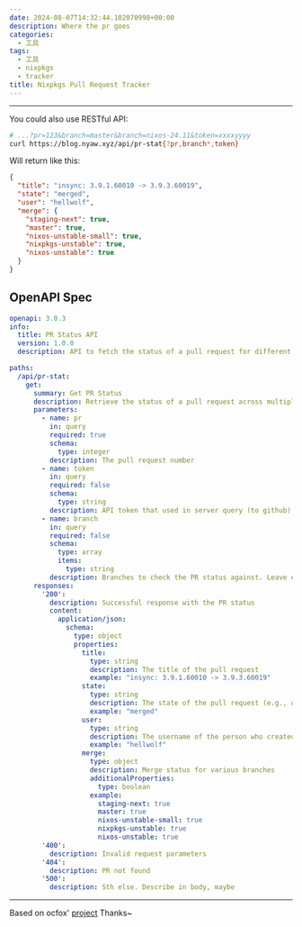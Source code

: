 ```yaml
---
date: 2024-08-07T14:32:44.102070998+00:00
description: Where the pr goes
categories:
  - 工具
tags:
  - 工具
  - nixpkgs
  - tracker
title: Nixpkgs Pull Request Tracker
---
```



<div class="h-[45vh]">
  <Cpn />
</div>

---

You could also use RESTful API:

```bash
# ...?pr=123&branch=master&branch=nixos-24.11&token=xxxxyyyy
curl https://blog.nyaw.xyz/api/pr-stat{?pr,branch*,token}
```

Will return like this:

```json
{
  "title": "insync: 3.9.1.60010 -> 3.9.3.60019",
  "state": "merged",
  "user": "hellwolf",
  "merge": {
    "staging-next": true,
    "master": true,
    "nixos-unstable-small": true,
    "nixpkgs-unstable": true,
    "nixos-unstable": true
  }
}
```

## OpenAPI Spec

```yaml
openapi: 3.0.3
info:
  title: PR Status API
  version: 1.0.0
  description: API to fetch the status of a pull request for different branches

paths:
  /api/pr-stat:
    get:
      summary: Get PR Status
      description: Retrieve the status of a pull request across multiple branches
      parameters:
        - name: pr
          in: query
          required: true
          schema:
            type: integer
          description: The pull request number
        - name: token
          in: query
          required: false
          schema:
            type: string
          description: API token that used in server query (to github)
        - name: branch
          in: query
          required: false
          schema:
            type: array
            items:
              type: string
          description: Branches to check the PR status against. Leave empty to query common branches
      responses:
        '200':
          description: Successful response with the PR status
          content:
            application/json:
              schema:
                type: object
                properties:
                  title:
                    type: string
                    description: The title of the pull request
                    example: "insync: 3.9.1.60010 -> 3.9.3.60019"
                  state:
                    type: string
                    description: The state of the pull request (e.g., open, closed, merged)
                    example: "merged"
                  user:
                    type: string
                    description: The username of the person who created the pull request
                    example: "hellwolf"
                  merge:
                    type: object
                    description: Merge status for various branches
                    additionalProperties:
                      type: boolean
                    example:
                      staging-next: true
                      master: true
                      nixos-unstable-small: true
                      nixpkgs-unstable: true
                      nixos-unstable: true
        '400':
          description: Invalid request parameters
        '404':
          description: PR not found
        '500':
          description: Sth else. Describe in body, maybe
```

---

Based on ocfox' [project](https://github.com/ocfox/nixpkgs-tracker) Thanks~
